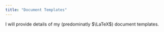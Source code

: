 ```yaml
---
title: "Document Templates"
---
```


I will provide details of my (predominatly $\LaTeX$) document templates.
